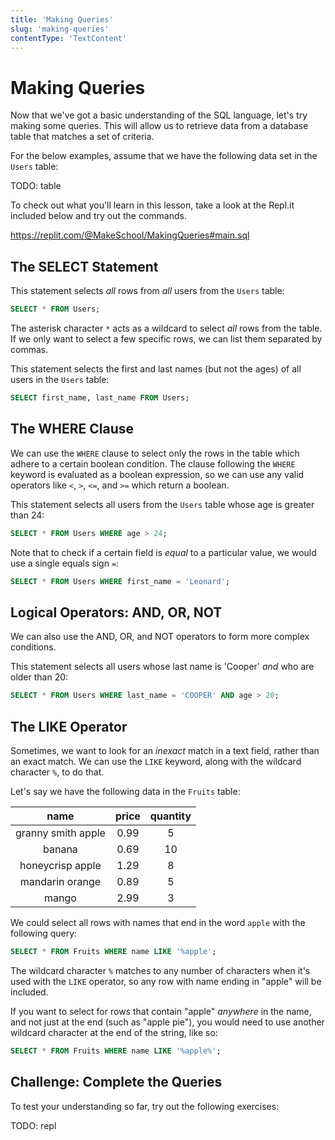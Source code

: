 ```yaml
---
title: 'Making Queries'
slug: 'making-queries'
contentType: 'TextContent'
---
```


# Making Queries

Now that we've got a basic understanding of the SQL language, let's try making some queries. This will allow us to retrieve data from a database table that matches a set of criteria.

For the below examples, assume that we have the following data set in the `Users` table:

TODO: table

To check out what you'll learn in this lesson, take a look at the Repl.it included below and try out the commands.

https://replit.com/@MakeSchool/MakingQueries#main.sql

## The SELECT Statement

This statement selects _all_ rows from _all_ users from the `Users` table:

```sql
SELECT * FROM Users;
```

The asterisk character `*` acts as a wildcard to select _all_ rows from the table. If we only want to select a few specific rows, we can list them separated by commas.

This statement selects the first and last names (but not the ages) of all users in the `Users` table:

```sql
SELECT first_name, last_name FROM Users;
```

## The WHERE Clause

We can use the `WHERE` clause to select only the rows in the table which adhere to a certain boolean condition. The clause following the `WHERE` keyword is evaluated as a boolean expression, so we can use any valid operators like `<`, `>`, `<=`, and `>=` which return a boolean.

This statement selects all users from the `Users` table whose age is greater than 24:

```sql
SELECT * FROM Users WHERE age > 24;
```

Note that to check if a certain field is _equal_ to a particular value, we would use a single equals sign `=`:

```sql
SELECT * FROM Users WHERE first_name = 'Leonard';
```

## Logical Operators: AND, OR, NOT

We can also use the AND, OR, and NOT operators to form more complex conditions.

This statement selects all users whose last name is 'Cooper' _and_ who are older than 20:

```sql
SELECT * FROM Users WHERE last_name = 'COOPER' AND age > 20;
```

## The LIKE Operator

Sometimes, we want to look for an _inexact_ match in a text field, rather than an exact match. We can use the `LIKE` keyword, along with the wildcard character `%`, to do that.

Let's say we have the following data in the `Fruits` table:

| name | price | quantity |
|:--:|:--:|:--:|
| granny smith apple | 0.99 | 5 |
| banana | 0.69 | 10 |
| honeycrisp apple | 1.29 | 8 |
| mandarin orange | 0.89 | 5 |
| mango | 2.99 | 3 |

We could select all rows with names that end in the word `apple` with the following query:

```sql
SELECT * FROM Fruits WHERE name LIKE '%apple';
```

The wildcard character `%` matches to any number of characters when it's used with the `LIKE` operator, so any row with name ending in "apple" will be included.

If you want to select for rows that contain "apple" _anywhere_ in the name, and not just at the end (such as "apple pie"), you would need to use another wildcard character at the end of the string, like so:

```sql
SELECT * FROM Fruits WHERE name LIKE '%apple%';
```


## Challenge: Complete the Queries

To test your understanding so far, try out the following exercises:

TODO: repl